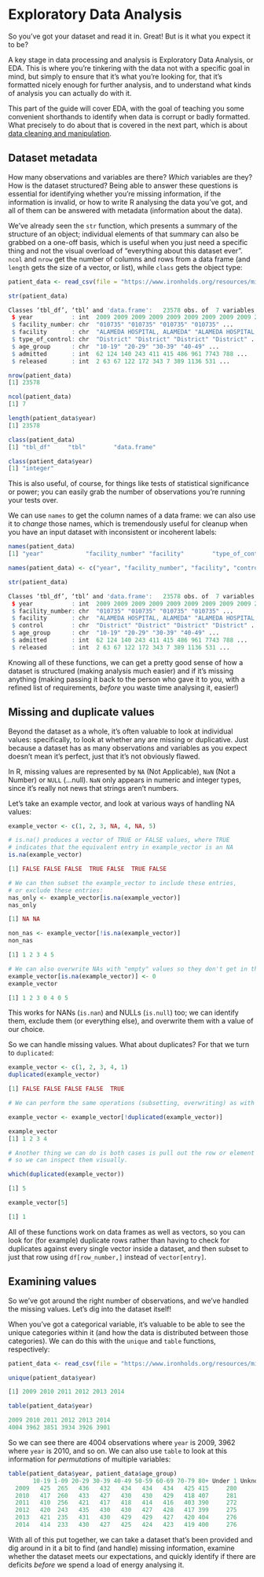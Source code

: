 # Exploratory Data Analysis

So you've got your dataset and read it in. Great! But is it what you expect it to be?

A key stage in data processing and analysis is Exploratory Data Analysis, or EDA. This is where you're tinkering with the data not with a specific goal in mind, but simply to ensure that it's what you're looking for, that it's formatted nicely enough for further analysis, and to understand what kinds of analysis you can actually do with it.

This part of the guide will cover EDA, with the goal of teaching you some convenient shorthands to identify when data is corrupt or badly formatted. What precisely to do about that is covered in the next part, which is about [data cleaning and manipulation](cleaning-and-manipulating-data.html).

## Dataset metadata

How many observations and variables are there? *Which* variables are they? How is the dataset structured? Being able to answer these questions is essential for identifying whether you're missing information, if the information is invalid, or how to write R analysing the data you've got, and all of them can be answered with metadata (information about the data).

We've already seen the `str` function, which presents a summary of the structure of an object; individual elements of that summary can also be grabbed on a one-off basis, which is useful when you just need a specific thing and not the visual overload of "everything about this dataset ever". `ncol` and `nrow` get the number of columns and rows from a data frame (and `length` gets the size of a vector, or list), while `class` gets the object type:

```r
patient_data <- read_csv(file = "https://www.ironholds.org/resources/misc/patient_data.csv")

str(patient_data)

Classes ‘tbl_df’, ‘tbl’ and 'data.frame':	23578 obs. of  7 variables:
 $ year           : int  2009 2009 2009 2009 2009 2009 2009 2009 2009 2009 ...
 $ facility_number: chr  "010735" "010735" "010735" "010735" ...
 $ facility       : chr  "ALAMEDA HOSPITAL, ALAMEDA" "ALAMEDA HOSPITAL, ALAMEDA" "ALAMEDA HOSPITAL, ALAMEDA" "ALAMEDA HOSPITAL, ALAMEDA" ...
 $ type_of_control: chr  "District" "District" "District" "District" ...
 $ age_group      : chr  "10-19" "20-29" "30-39" "40-49" ...
 $ admitted       : int  62 124 140 243 411 415 486 961 7743 788 ...
 $ released       : int  2 63 67 122 172 343 7 389 1136 531 ...

nrow(patient_data)
[1] 23578

ncol(patient_data)
[1] 7

length(patient_data$year)
[1] 23578

class(patient_data)
[1] "tbl_df"     "tbl"        "data.frame"

class(patient_data$year)
[1] "integer"
```

This is also useful, of course, for things like tests of statistical significance or power; you can easily grab the number of observations you're running your tests over.

We can use `names` to get the column names of a data frame: we can also use it to *change* those names, which is tremendously useful for cleanup when you have an input dataset with inconsistent or incoherent labels:

```r

names(patient_data)
[1] "year"            "facility_number" "facility"        "type_of_control" "age_group"       "admitted"        "released"

names(patient_data) <- c("year", "facility_number", "facility", "control", "age_group", "admitted", "released")

str(patient_data)

Classes ‘tbl_df’, ‘tbl’ and 'data.frame':	23578 obs. of  7 variables:
 $ year           : int  2009 2009 2009 2009 2009 2009 2009 2009 2009 2009 ...
 $ facility_number: chr  "010735" "010735" "010735" "010735" ...
 $ facility       : chr  "ALAMEDA HOSPITAL, ALAMEDA" "ALAMEDA HOSPITAL, ALAMEDA" "ALAMEDA HOSPITAL, ALAMEDA" "ALAMEDA HOSPITAL, ALAMEDA" ...
 $ control        : chr  "District" "District" "District" "District" ...
 $ age_group      : chr  "10-19" "20-29" "30-39" "40-49" ...
 $ admitted       : int  62 124 140 243 411 415 486 961 7743 788 ...
 $ released       : int  2 63 67 122 172 343 7 389 1136 531 ...
```

Knowing all of these functions, we can get a pretty good sense of how a dataset is structured (making analysis much easier) and if it's missing anything (making passing it back to the person who gave it to you, with a refined list of requirements, *before* you waste time analysing it, easier!)

## Missing and duplicate values

Beyond the dataset as a whole, it's often valuable to look at individual values: specifically, to look at whether any are missing or duplicative. Just because a dataset has as many observations and variables as you expect doesn't mean it's perfect, just that it's not obviously flawed.

In R, missing values are represented by `NA` (Not Applicable), `NaN` (Not a Number) or `NULL` (...null). `NaN` only appears in numeric and integer types, since it's really not news that strings aren't numbers.

Let's take an example vector, and look at various ways of handling NA values:

```r

example_vector <- c(1, 2, 3, NA, 4, NA, 5)

# is.na() produces a vector of TRUE or FALSE values, where TRUE
# indicates that the equivalent entry in example_vector is an NA
is.na(example_vector)

[1] FALSE FALSE FALSE  TRUE FALSE  TRUE FALSE

# We can then subset the example_vector to include these entries,
# or exclude these entries:
nas_only <- example_vector[is.na(example_vector)]
nas_only

[1] NA NA

non_nas <- example_vector[!is.na(example_vector)]
non_nas

[1] 1 2 3 4 5

# We can also overwrite NAs with "empty" values so they don't get in the way of data processing
example_vector[is.na(example_vector)] <- 0
example_vector

[1] 1 2 3 0 4 0 5
```

This works for NANs (`is.nan`) and NULLs (`is.null`) too; we can identify them, exclude them (or everything else), and overwrite them with a value of our choice.

So we can handle missing values. What about duplicates? For that we turn to `duplicated`:

```r

example_vector <- c(1, 2, 3, 4, 1)
duplicated(example_vector)

[1] FALSE FALSE FALSE FALSE  TRUE

# We can perform the same operations (subsetting, overwriting) as with is.na and its sister functions.

example_vector <- example_vector[!duplicated(example_vector)]

example_vector
[1] 1 2 3 4

# Another thing we can do is both cases is pull out the row or element numbers for duplicated elements,
# so we can inspect them visually.

which(duplicated(example_vector))

[1] 5

example_vector[5]

[1] 1
```

All of these functions work on data frames as well as vectors, so you can look for (for example) duplicate rows rather than having to check for duplicates against every single vector inside a dataset, and then subset to just that row using `df[row_number,]` instead of `vector[entry]`.

## Examining values

So we've got around the right number of observations, and we've handled the missing values. Let's dig into the dataset itself!

When you've got a categorical variable, it's valuable to be able to see the unique categories within it (and how the data is distributed between those categories). We can do this with the `unique` and `table` functions, respectively:

```r
patient_data <- read_csv(file = "https://www.ironholds.org/resources/misc/patient_data.csv")

unique(patient_data$year)

[1] 2009 2010 2011 2012 2013 2014

table(patient_data$year)

2009 2010 2011 2012 2013 2014 
4004 3962 3851 3934 3926 3901 
```

So we can see there are 4004 observations where `year` is 2009, 3962 where `year` is 2010, and so on. We can also use `table` to look at this information for *permutations* of multiple variables:

```r
table(patient_data$year, patient_data$age_group)
       10-19 1-09 20-29 30-39 40-49 50-59 60-69 70-79 80+ Under 1 Unknown
  2009   425  265   436   432   434   434   434   425 415     280      24
  2010   417  260   433   427   430   430   429   418 407     281      30
  2011   410  256   421   417   418   414   416   403 390     272      34
  2012   420  243   435   430   430   427   428   417 399     275      30
  2013   421  235   431   430   429   429   427   420 404     276      24
  2014   414  233   430   427   425   424   423   419 400     276      30
```

With all of this put together, we can take a dataset that's been provided and dig around in it a bit to find (and handle) missing information, examine whether the dataset meets our expectations, and quickly identify if there are deficits *before* we spend a load of energy analysing it.
